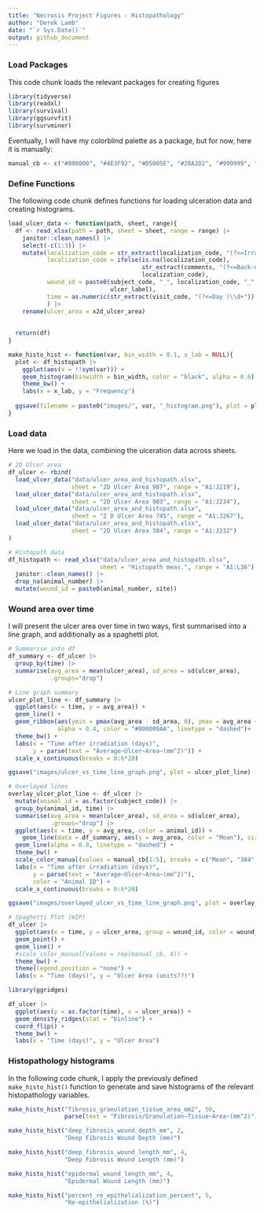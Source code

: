 ```yaml
---
title: "Necrosis Project Figures - Histopathology"
author: "Derek Lamb"
date: "`r Sys.Date()`"
output: github_document
---
```


### Load Packages
This code chunk loads the relevant packages for creating figures 
```r
library(tidyverse)
library(readxl)
library(survival)
library(ggsurvfit)
library(survminer)
```

Eventually, I will have my colorblind palette as a package, but for now, here it is manually:

```r
manual_cb <- c("#000000", "#4E3F92", "#D5005E", "#28A2D2", "#999999", "#009B77", "#CC49A7", "#00739E", "#862AAF", "#666666")
```

### Define Functions
The following code chunk defines functions for loading ulceration data and creating histograms.
```r
load_ulcer_data <- function(path, sheet, range){
  df <- read_xlsx(path = path, sheet = sheet, range = range) |> 
    janitor::clean_names() |> 
    select(-c(1:3)) |> 
    mutate(localization_code = str_extract(localization_code, "(?<=Irradiation Site )[[:upper:]]"),
           localization_code = ifelse(is.na(localization_code),
                                      str_extract(comments, "(?<=Back-up site )\\w{1}(?= used)"),
                                      localization_code),
           wound_id = paste0(subject_code, "_", localization_code, "_",
                             ulcer_label),
           time = as.numeric(str_extract(visit_code, "(?<=Day )\\d+"))
           ) |> 
    rename(ulcer_area = x2d_ulcer_area)
  
  
  return(df)
}

make_histo_hist <- function(var, bin_width = 0.1, x_lab = NULL){
  plot <- df_histopath |> 
    ggplot(aes(x = !!sym(var))) + 
    geom_histogram(binwidth = bin_width, color = "black", alpha = 0.6) +
    theme_bw() + 
    labs(x = x_lab, y = "Frequency")
  
  ggsave(filename = paste0("images/", var, "_histogram.png"), plot = plot)
}
```

### Load data
Here we load in the data, combining the ulceration data across sheets.
```r
# 2D Ulcer area
df_ulcer <- rbind(
  load_ulcer_data("data/ulcer_area_and_histopath.xlsx", 
                  sheet = "2D Ulcer Area 987", range = "A1:J219"),
  load_ulcer_data("data/ulcer_area_and_histopath.xlsx", 
                  sheet = "2D Ulcer Area 903", range = "A1:J234"),
  load_ulcer_data("data/ulcer_area_and_histopath.xlsx", 
                  sheet = "2 D Ulcer Area 745", range = "A1:J267"),
  load_ulcer_data("data/ulcer_area_and_histopath.xlsx", 
                  sheet = "2D Ulcer Area 384", range = "A1:J232")
) 

# Histopath data
df_histopath <- read_xlsx("data/ulcer_area_and_histopath.xlsx", 
                          sheet = "Histopath meas.", range = "A1:L36") |> 
  janitor::clean_names() |> 
  drop_na(animal_number) |> 
  mutate(wound_id = paste0(animal_number, site)) 
```


### Wound area over time
I will present the ulcer area over time in two ways, first summarised into a line graph, and additionally as a spaghetti plot.
```r
# Summarise into df
df_summary <- df_ulcer |> 
  group_by(time) |> 
  summarise(avg_area = mean(ulcer_area), sd_area = sd(ulcer_area),
            .groups="drop")

# Line graph summary
ulcer_plot_line <- df_summary |> 
  ggplot(aes(x = time, y = avg_area)) + 
  geom_line() +
  geom_ribbon(aes(ymin = pmax(avg_area - sd_area, 0), ymax = avg_area + sd_area),
              alpha = 0.4, color = "#000000AA", linetype = "dashed")+
  theme_bw() + 
  labs(x = "Time after irradiation (days)", 
       y = parse(text = "Average~Ulcer~Area~(mm^2)")) +
  scale_x_continuous(breaks = 0:6*20)

ggsave("images/ulcer_vs_time_line_graph.png", plot = ulcer_plot_line)

# Overlayed lines
overlay_ulcer_plot_line <- df_ulcer |> 
  mutate(animal_id = as.factor(subject_code)) |> 
  group_by(animal_id, time) |> 
  summarise(avg_area = mean(ulcer_area), sd_area = sd(ulcer_area),
            .groups="drop") |> 
  ggplot(aes(x = time, y = avg_area, color = animal_id)) + 
    geom_line(data = df_summary, aes(y = avg_area, color = "Mean"), size = 0.8) +
  geom_line(alpha = 0.8, linetype = "dashed") +
  theme_bw() + 
  scale_color_manual(values = manual_cb[1:5], breaks = c("Mean", "384", "745", "903", "987")) +
  labs(x = "Time after irradiation (days)", 
       y = parse(text = "Average~Ulcer~Area~(mm^2)"), 
       color = "Animal ID") +
  scale_x_continuous(breaks = 0:6*20)

ggsave("images/overlayed_ulcer_vs_time_line_graph.png", plot = overlay_ulcer_plot_line)

# Spaghetti Plot (WIP)
df_ulcer |> 
  ggplot(aes(x = time, y = ulcer_area, group = wound_id, color = wound_id)) + 
  geom_point() + 
  geom_line() +
  #scale_color_manual(values = rep(manual_cb, 4)) +
  theme_bw() +
  theme(legend.position = "none") +
  labs(x = "Time (days)", y = "Ulcer Area (units??)")
```


```r
library(ggridges)

df_ulcer |> 
  ggplot(aes(y = as.factor(time), x = ulcer_area)) +
  geom_density_ridges(stat = "binline") +
  coord_flip() +
  theme_bw() +
  labs(x = "Time (days)", y = "Ulcer Area")
```




### Histopathology histograms
In the following code chunk, I apply the previously defined `make_histo_hist()` function to generate and save histograms of the relevant histopathology variables.

```r
make_histo_hist("fibrosis_granulation_tissue_area_mm2", 50,
                parse(text = "Fibrosis/Granulation~Tissue~Area~(mm^2)"))

make_histo_hist("deep_fibrosis_wound_depth_mm", 2,
                "Deep Fibrosis Wound Depth (mm)")

make_histo_hist("deep_fibrosis_wound_length_mm", 4,
                "Deep Fibrosis Wound Length (mm)")

make_histo_hist("epidermal_wound_length_mm", 4,
                "Epidermal Wound Length (mm)")

make_histo_hist("percent_re_epithelialization_percent", 5,
                "Re-epithelialization (%)")
```

